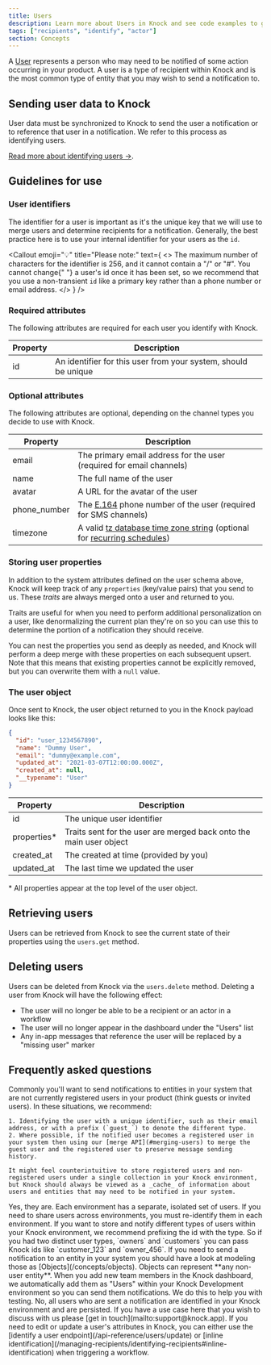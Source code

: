 ```yaml
---
title: Users
description: Learn more about Users in Knock and see code examples to get started.
tags: ["recipients", "identify", "actor"]
section: Concepts
---
```


A [User](/api-reference/users) represents a person who may need to be notified of some action occurring in your product. A user is a type of recipient within Knock and is the most common type of entity that you may wish to send a notification to.

## Sending user data to Knock

User data must be synchronized to Knock to send the user a notification or to reference that user in a notification. We refer to this process as identifying users.

[Read more about identifying users ->](/managing-recipients/identifying-recipients).

## Guidelines for use

### User identifiers

The identifier for a user is important as it's the unique key that we will use to merge users and determine recipients for a notification. Generally, the best practice here is to use your internal identifier for your users as the `id`.

<Callout
  emoji="💡"
  title="Please note:"
  text={
    <>
      The maximum number of characters for the identifier is 256, and it cannot
      contain a "/" or "#". You <span className="font-bold">cannot change</span>{" "}
      a user's id once it has been set, so we recommend that you use a
      non-transient `id` like a primary key rather than a phone number or email
      address.
    </>
  }
/>

### Required attributes

The following attributes are required for each user you identify with Knock.

| Property | Description                                                    |
| -------- | -------------------------------------------------------------- |
| id       | An identifier for this user from your system, should be unique |

### Optional attributes

The following attributes are optional, depending on the channel types you decide to use with Knock.

| Property     | Description                                                                                                                                                                                                                 |
| ------------ | --------------------------------------------------------------------------------------------------------------------------------------------------------------------------------------------------------------------------- |
| email        | The primary email address for the user (required for email channels)                                                                                                                                                        |
| name         | The full name of the user                                                                                                                                                                                                   |
| avatar       | A URL for the avatar of the user                                                                                                                                                                                            |
| phone_number | The [E.164](https://www.twilio.com/docs/glossary/what-e164) phone number of the user (required for SMS channels)                                                                                                            |
| timezone     | A valid [tz database time zone string](https://en.wikipedia.org/wiki/List_of_tz_database_time_zones) (optional for [recurring schedules](/concepts/schedules#scheduling-workflows-with-recurring-schedules-for-recipients)) |

### Storing user properties

In addition to the system attributes defined on the user schema above, Knock will keep track of any `properties` (key/value pairs) that you send to us. These _traits_ are always merged onto a user and returned to you.

Traits are useful for when you need to perform additional personalization on a user, like denormalizing the current plan they're on so you can use this to determine the portion of a notification they should receive.

You can nest the properties you send as deeply as needed, and Knock will perform a deep merge with these properties on each subsequent upsert. Note that this means that existing properties cannot be explicitly removed, but you can overwrite them with a `null` value.

### The user object

Once sent to Knock, the user object returned to you in the Knock payload looks like this:

```json title="User object"
{
  "id": "user_1234567890",
  "name": "Dummy User",
  "email": "dummy@example.com",
  "updated_at": "2021-03-07T12:00:00.000Z",
  "created_at": null,
  "__typename": "User"
}
```

| Property     | Description                                                        |
| ------------ | ------------------------------------------------------------------ |
| id           | The unique user identifier                                         |
| properties\* | Traits sent for the user are merged back onto the main user object |
| created_at   | The created at time (provided by you)                              |
| updated_at   | The last time we updated the user                                  |

\* All properties appear at the top level of the user object.

## Retrieving users

Users can be retrieved from Knock to see the current state of their properties using the `users.get` method.

<MultiLangCodeBlock snippet="users.get" title="Get a user" />

## Deleting users

Users can be deleted from Knock via the `users.delete` method. Deleting a user from Knock will have the following effect:

- The user will no longer be able to be a recipient or an actor in a workflow
- The user will no longer appear in the dashboard under the "Users" list
- Any in-app messages that reference the user will be replaced by a "missing user" marker

<MultiLangCodeBlock snippet="users.delete" title="Delete a user" />

## Frequently asked questions

<AccordionGroup>
  <Accordion title="What do I do if my notification recipients aren't yet users?">
    Commonly you'll want to send notifications to entities in your system that are not currently registered users in your product (think guests or invited users). In these situations, we recommend:

    1. Identifying the user with a unique identifier, such as their email address, or with a prefix (`guest_`) to denote the different type.
    2. Where possible, if the notified user becomes a registered user in your system then using our [merge API](#merging-users) to merge the guest user and the registered user to preserve message sending history.

    It might feel counterintuitive to store registered users and non-registered users under a single collection in your Knock environment, but Knock should always be viewed as a _cache_ of information about users and entities that may need to be notified in your system.

  </Accordion>
  <Accordion title="Are users unique per environment?">
    Yes, they are. Each environment has a separate, isolated set of users. If you need to share users across environments, you must re-identify them in each environment.
  </Accordion>
  <Accordion title="What do I do if I have different types of users?">
    If you want to store and notify different types of users within your Knock environment, we recommend prefixing the id with the type. So if you had two distinct user types, `owners` and `customers` you can pass Knock ids like `customer_123` and `owner_456`.
  </Accordion>
  <Accordion title="How can I send a notification to a non-user entity?">
    If you need to send a notification to an entity in your system you should have a look at modeling those as [Objects](/concepts/objects). Objects can represent **any non-user entity**.
  </Accordion>
  <Accordion title="Why do I see my team members as users in Knock?">
    When you add new team members in the Knock dashboard, we automatically add them as "Users" within your Knock Development environment so you can send them notifications. We do this to help you with testing.
  </Accordion>
  <Accordion title="Can I avoid storing user data in Knock?">
    No, all users who are sent a notification are identified in your Knock environment and are persisted. If you have a use case here that you wish to discuss with us please [get in touch](mailto:support@knock.app).
  </Accordion>
  <Accordion title="How can I update a user's attributes?">
    If you need to edit or update a user's attributes in Knock, you can either use the [identify a user endpoint](/api-reference/users/update) or [inline identification](/managing-recipients/identifying-recipients#inline-identification) when triggering a workflow.
  </Accordion>
</AccordionGroup>
